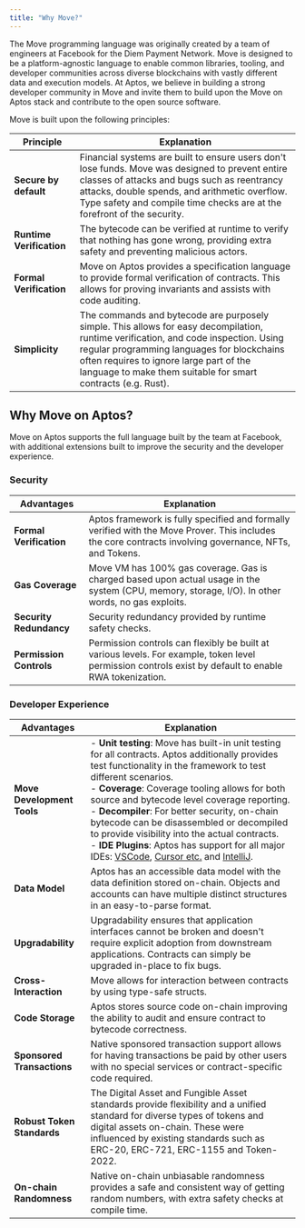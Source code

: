 ```yaml
---
title: "Why Move?"
---
```


The Move programming language was originally created by a team of engineers at
Facebook for the Diem Payment Network. Move is designed to be a platform-agnostic
language to enable common libraries, tooling, and developer communities across
diverse blockchains with vastly different data and execution models.
At Aptos, we believe in building a strong developer community in Move and invite
them to build upon the Move on Aptos stack and contribute to the open source software.

Move is built upon the following principles:

| **Principle**            | **Explanation**                                                                                                                                                                                                                                                                               |
| ------------------------ | --------------------------------------------------------------------------------------------------------------------------------------------------------------------------------------------------------------------------------------------------------------------------------------------- |
| **Secure by default**    | Financial systems are built to ensure users don't lose funds. Move was designed to prevent entire classes of attacks and bugs such as reentrancy attacks, double spends, and arithmetic overflow. Type safety and compile time checks are at the forefront of the security.              |
| **Runtime Verification** | The bytecode can be verified at runtime to verify that nothing has gone wrong, providing extra safety and preventing malicious actors.                                                                                                                                                        |
| **Formal Verification**  | Move on Aptos provides a specification language to provide formal verification of contracts. This allows for proving invariants and assists with code auditing.                                                                                                                               |
| **Simplicity**           | The commands and bytecode are purposely simple. This allows for easy decompilation, runtime verification, and code inspection. Using regular programming languages for blockchains often requires to ignore large part of the language to make them suitable for smart contracts (e.g. Rust). |

## Why Move on Aptos?

Move on Aptos supports the full language built by the team at Facebook, with
additional extensions built to improve the security and the developer experience.

### Security

| **Advantages**          | **Explanation**                                                                                                                                         |
| ----------------------- | ------------------------------------------------------------------------------------------------------------------------------------------------------- |
| **Formal Verification** | Aptos framework is fully specified and formally verified with the Move Prover. This includes the core contracts involving governance, NFTs, and Tokens. |
| **Gas Coverage**        | Move VM has 100% gas coverage. Gas is charged based upon actual usage in the system (CPU, memory, storage, I/O). In other words, no gas exploits.       |
| **Security Redundancy** | Security redundancy provided by runtime safety checks.                                                                                                  |
| **Permission Controls** | Permission controls can flexibly be built at various levels. For example, token level permission controls exist by default to enable RWA tokenization.  |

### Developer Experience

| **Advantages**             | **Explanation**                                                                                                                                                                                                                                                                                                                                                                                                                                                                                                                                                                                                                                                             |
| -------------------------- | --------------------------------------------------------------------------------------------------------------------------------------------------------------------------------------------------------------------------------------------------------------------------------------------------------------------------------------------------------------------------------------------------------------------------------------------------------------------------------------------------------------------------------------------------------------------------------------------------------------------------------------------------------------------------- |
| **Move Development Tools** | - **Unit testing**: Move has built-in unit testing for all contracts. Aptos additionally provides test functionality in the framework to test different scenarios. <br /> - **Coverage**: Coverage tooling allows for both source and bytecode level coverage reporting. <br /> - **Decompiler**: For better security, on-chain bytecode can be disassembled or decompiled to provide visibility into the actual contracts. <br /> - **IDE Plugins**: Aptos has support for all major IDEs: [VSCode](https://marketplace.visualstudio.com/items?itemName=AptosLabs.move-on-aptos), [Cursor etc.](https://open-vsx.org/extension/aptoslabs/move-on-aptos) and [IntelliJ](https://plugins.jetbrains.com/plugin/14721-move-on-aptos). |
| **Data Model**             | Aptos has an accessible data model with the data definition stored on-chain. Objects and accounts can have multiple distinct structures in an easy-to-parse format.                                                                                                                                                                                                                                                                                                                                                                                                                                                                                                         |
| **Upgradability**          | Upgradability ensures that application interfaces cannot be broken and doesn't require explicit adoption from downstream applications. Contracts can simply be upgraded in-place to fix bugs.                                                                                                                                                                                                                                                                                                                                                                                                                                                                          |
| **Cross-Interaction**      | Move allows for interaction between contracts by using type-safe structs.                                                                                                                                                                                                                                                                                                                                                                                                                                                                                                                                                                                                   |
| **Code Storage**           | Aptos stores source code on-chain improving the ability to audit and ensure contract to bytecode correctness.                                                                                                                                                                                                                                                                                                                                                                                                                                                                                                                                                               |
| **Sponsored Transactions** | Native sponsored transaction support allows for having transactions be paid by other users with no special services or contract-specific code required.                                                                                                                                                                                                                                                                                                                                                                                                                                                                                                                     |
| **Robust Token Standards** | The Digital Asset and Fungible Asset standards provide flexibility and a unified standard for diverse types of tokens and digital assets on-chain. These were influenced by existing standards such as ERC-20, ERC-721, ERC-1155 and Token-2022.                                                                                                                                                                                                                                                                                                                                                                                                                            |
| **On-chain Randomness**    | Native on-chain unbiasable randomness provides a safe and consistent way of getting random numbers, with extra safety checks at compile time.                                                                                                                                                                                                                                                                                                                                                                                                                                                                                                                               |
